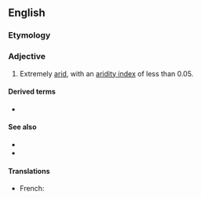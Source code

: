 ==English==

===Etymology===
{{prefix|hyper|arid|lang=en}}

===Adjective===
{{en-adj|-}}

# {{lb|en|climatology}} Extremely [[arid]], with an [[w:aridity index|aridity index]] of less than 0.05.

====Derived terms====
* {{l|en|hyperaridity}}

====See also====
* {{l|en|semi-arid}}
* {{l|en|subhumid}}

====Translations====
{{trans-top|extremely arid, with an w:aridity aridity index of less than 0.05}}
* French: {{t+|fr|hyperaride}}
{{trans-mid}}
{{trans-bottom}}